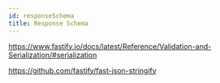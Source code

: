 ```yaml
---
id: responseSchema
title: Response Schema
---
```


https://www.fastify.io/docs/latest/Reference/Validation-and-Serialization/#serialization

https://github.com/fastify/fast-json-stringify
